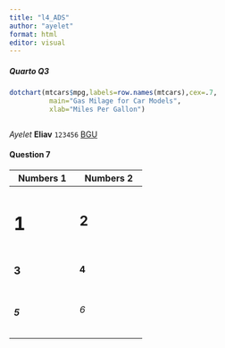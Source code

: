 ```yaml
---
title: "l4_ADS"
author: "ayelet"
format: html
editor: visual
---
```


##### Quarto Q3

```r
dotchart(mtcars$mpg,labels=row.names(mtcars),cex=.7,
          main="Gas Milage for Car Models", 
          xlab="Miles Per Gallon")



```

*Ayelet* **Eliav** `123456` [BGU](https://in.bgu.ac.il/Pages/default.aspx)

#### Question 7

+------------------------------+-------------------------------+
| Numbers 1                    | Numbers 2                     |
+==============================+===============================+
| # 1                          | ## 2                          |
+------------------------------+-------------------------------+
| ### 3                        | #### 4                        |
+------------------------------+-------------------------------+
| ##### 5                      | ###### 6                      |
+------------------------------+-------------------------------+
